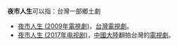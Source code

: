 '''夜市人生'''可以指：台灣一部鄉土劇
* [[夜市人生_(2009年電視劇)|夜市人生 (2009年電視劇)]]，[[台灣|台灣]][[電視劇|電視劇]]。
* [[夜市人生_(2017年电视剧)|夜市人生 (2017年电视剧)]]，[[中國大陸|中國大陸]]翻拍台灣的[[電視劇|電視劇]]。


{{消歧義|Cat=四字作品消歧義}}
